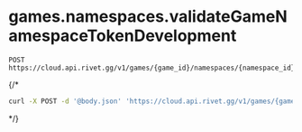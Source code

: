 # games.namespaces.validateGameNamespaceTokenDevelopment
```
POST https://cloud.api.rivet.gg/v1/games/{game_id}/namespaces/{namespace_id}/tokens/development/validate
```


{/*<RequestExample>
```bash curl
curl -X POST -d '@body.json' 'https://cloud.api.rivet.gg/v1/games/{game_id}/namespaces/{namespace_id}/tokens/development/validate'
```
</RequestExample>*/}
